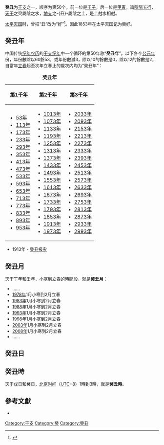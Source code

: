 {{Ganzhi-1}}

'''癸丑'''为[[干支|干支]]之一，顺序为第50个。前一位是[[壬子|壬子]]，后一位是[[甲寅|甲寅]]。論[[陰陽|陰陽]][[五行|五行]]，[[天干|天干]]之癸屬陰之水，[[地支|地支]]之-{丑}-屬陰之土，是土尅水相尅。

[[太平天国|太平天国]]时，曾把“丑”改为“好”<ref name="李崇智">{{Cite book zh | author = 李崇智 | title = 中国历代年号考 | format =| url =| date = 2004年12月 | publisher = 中华书局 | location = 北京 | id=ISBN 978-7-101-02512-5 | accessdate =|pages=233}}</ref>。因此1853年在太平天国记为癸好。

==癸丑年==
中国传统[[纪年|纪年]][[农历|农历]]的[[干支纪年|干支纪年]]中一个循环的第50年称“'''癸丑年'''”。以下各个[[公元|公元]][[年|年]]份，年份數除以60餘53，或年份數減3，除以10的餘數是0，除以12的餘數是2，自當年[[立春|立春]]起至次年立春止的歲次内均为“癸丑年”：

{| class="wikitable"
|+'''癸丑年'''
|-
![[第1千年|第1千年]]!![[第2千年|第2千年]]!![[第3千年|第3千年]]
|-
|
*[[53年|53年]]
*[[113年|113年]]
*[[173年|173年]]
*[[233年|233年]]
*[[293年|293年]]
*[[353年|353年]]
*[[413年|413年]]
*[[473年|473年]]
*[[533年|533年]]
*[[593年|593年]]
*[[653年|653年]]
*[[713年|713年]]
*[[773年|773年]]
*[[833年|833年]]
*[[893年|893年]]
*[[953年|953年]]
|
*[[1013年|1013年]]
*[[1073年|1073年]]
*[[1133年|1133年]]
*[[1193年|1193年]]
*[[1253年|1253年]]
*[[1313年|1313年]]
*[[1373年|1373年]]
*[[1433年|1433年]]
*[[1493年|1493年]]
*[[1553年|1553年]]
*[[1613年|1613年]]
*[[1673年|1673年]]
*[[1733年|1733年]]
*[[1793年|1793年]]
*[[1853年|1853年]]
*[[1913年|1913年]]
*[[1973年|1973年]]
|
*[[2033年|2033年]]
*[[2093年|2093年]]
*[[2153年|2153年]]
*[[2213年|2213年]]
*[[2273年|2273年]]
*[[2333年|2333年]]
*[[2393年|2393年]]
*[[2453年|2453年]]
*[[2513年|2513年]]
*[[2573年|2573年]]
*[[2633年|2633年]]
*[[2693年|2693年]]
*[[2753年|2753年]]
*[[2813年|2813年]]
*[[2873年|2873年]]
*[[2933年|2933年]]
*[[2993年|2993年]]
|}
*1913年 - [[癸丑报灾|癸丑报灾]]

==癸丑月==
天干丁年和壬年，[[小寒|小寒]]到[[立春|立春]]的時間段，就是'''癸丑月'''：

*……
*[[1978年|1978年]]1月小寒到2月立春
*[[1983年|1983年]]1月小寒到2月立春
*[[1988年|1988年]]1月小寒到2月立春
*[[1993年|1993年]]1月小寒到2月立春
*[[1998年|1998年]]1月小寒到2月立春
*[[2003年|2003年]]1月小寒到2月立春
*[[2008年|2008年]]1月小寒到2月立春
*……

==癸丑日==
{{平年干支紀日	
|J101=	65年、145年、225年、305年、385年、465年、545年、625年、705年、785年、865年、945年、1025年、1105年、1185年、1265年、1345年、1425年、1505年、1585年、……
|J102=	42年、122年、202年、282年、362年、442年、522年、602年、682年、762年、842年、922年、1002年、1082年、1162年、1242年、1322年、1402年、1482年、1562年、……
|J103=	19年、99年、179年、259年、339年、419年、499年、579年、659年、739年、819年、899年、979年、1059年、1139年、1219年、1299年、1379年、1459年、1539年、1619年、……
|J104=	53年、133年、213年、293年、373年、453年、533年、613年、693年、773年、853年、933年、1013年、1093年、1173年、1253年、1333年、1413年、1493年、1573年、……
|J105=	30年、110年、190年、270年、350年、430年、510年、590年、670年、750年、830年、910年、990年、1070年、1150年、1230年、1310年、1390年、1470年、1550年、……
|J106=	7年、87年、167年、247年、327年、407年、487年、567年、647年、727年、807年、887年、967年、1047年、1127年、1207年、1287年、1367年、1447年、1527年、1607年、……
|J107=	41年、121年、201年、281年、361年、441年、521年、601年、681年、761年、841年、921年、1001年、1081年、1161年、1241年、1321年、1401年、1481年、1561年、……
|J108=	18年、98年、178年、258年、338年、418年、498年、578年、658年、738年、818年、898年、978年、1058年、1138年、1218年、1298年、1378年、1458年、1538年、1618年、……
|J109=	75年、155年、235年、315年、395年、475年、555年、635年、715年、795年、875年、955年、1035年、1115年、1195年、1275年、1355年、1435年、1515年、1595年、……
|J110=	29年、109年、189年、269年、349年、429年、509年、589年、669年、749年、829年、909年、989年、1069年、1149年、1229年、1309年、1389年、1469年、1549年、……
|J111=	6年、86年、166年、246年、326年、406年、486年、566年、646年、726年、806年、886年、966年、1046年、1126年、1206年、1286年、1366年、1446年、1526年、1606年、……
|J112=	63年、143年、223年、303年、383年、463年、543年、623年、703年、783年、863年、943年、1023年、1103年、1183年、1263年、1343年、1423年、1503年、1583年、……
|J113=	17年、97年、177年、257年、337年、417年、497年、577年、657年、737年、817年、897年、977年、1057年、1137年、1217年、1297年、1377年、1457年、1537年、1617年、……
|J114=	74年、154年、234年、314年、394年、474年、554年、634年、714年、794年、874年、954年、1034年、1114年、1194年、1274年、1354年、1434年、1514年、1594年、……
|J115=	51年、131年、211年、291年、371年、451年、531年、611年、691年、771年、851年、931年、1011年、1091年、1171年、1251年、1331年、1411年、1491年、1571年、……
|J116=	5年、85年、165年、245年、325年、405年、485年、565年、645年、725年、805年、885年、965年、1045年、1125年、1205年、1285年、1365年、1445年、1525年、1605年、……
|J117=	62年、142年、222年、302年、382年、462年、542年、622年、702年、782年、862年、942年、1022年、1102年、1182年、1262年、1342年、1422年、1502年、1582年、……
|J118=	39年、119年、199年、279年、359年、439年、519年、599年、679年、759年、839年、919年、999年、1079年、1159年、1239年、1319年、1399年、1479年、1559年、……
|J119=	73年、153年、233年、313年、393年、473年、553年、633年、713年、793年、873年、953年、1033年、1113年、1193年、1273年、1353年、1433年、1513年、1593年、……
|J120=	50年、130年、210年、290年、370年、450年、530年、610年、690年、770年、850年、930年、1010年、1090年、1170年、1250年、1330年、1410年、1490年、1570年、……
|J121=	27年、107年、187年、267年、347年、427年、507年、587年、667年、747年、827年、907年、987年、1067年、1147年、1227年、1307年、1387年、1467年、1547年、……
|J122=	61年、141年、221年、301年、381年、461年、541年、621年、701年、781年、861年、941年、1021年、1101年、1181年、1261年、1341年、1421年、1501年、1581年、……
|J123=	38年、118年、198年、278年、358年、438年、518年、598年、678年、758年、838年、918年、998年、1078年、1158年、1238年、1318年、1398年、1478年、1558年、……
|J124=	15年、95年、175年、255年、335年、415年、495年、575年、655年、735年、815年、895年、975年、1055年、1135年、1215年、1295年、1375年、1455年、1535年、1615年、……
|J125=	49年、129年、209年、289年、369年、449年、529年、609年、689年、769年、849年、929年、1009年、1089年、1169年、1249年、1329年、1409年、1489年、1569年、……
|J126=	26年、106年、186年、266年、346年、426年、506年、586年、666年、746年、826年、906年、986年、1066年、1146年、1226年、1306年、1386年、1466年、1546年、……
|J127=	83年、163年、243年、323年、403年、483年、563年、643年、723年、803年、883年、963年、1043年、1123年、1203年、1283年、1363年、1443年、1523年、1603年、……
|J128=	37年、117年、197年、277年、357年、437年、517年、597年、677年、757年、837年、917年、997年、1077年、1157年、1237年、1317年、1397年、1477年、1557年、……
|J129=	14年、94年、174年、254年、334年、414年、494年、574年、654年、734年、814年、894年、974年、1054年、1134年、1214年、1294年、1374年、1454年、1534年、1614年、……
|J130=	71年、151年、231年、311年、391年、471年、551年、631年、711年、791年、871年、951年、1031年、1111年、1191年、1271年、1351年、1431年、1511年、1591年、……
|J131=	25年、105年、185年、265年、345年、425年、505年、585年、665年、745年、825年、905年、985年、1065年、1145年、1225年、1305年、1385年、1465年、1545年、……
|J201=	82年、162年、242年、322年、402年、482年、562年、642年、722年、802年、882年、962年、1042年、1122年、1202年、1282年、1362年、1442年、1522年、1602年、……
|J202=	59年、139年、219年、299年、379年、459年、539年、619年、699年、779年、859年、939年、1019年、1099年、1179年、1259年、1339年、1419年、1499年、1579年、……
|J203=	13年、93年、173年、253年、333年、413年、493年、573年、653年、733年、813年、893年、973年、1053年、1133年、1213年、1293年、1373年、1453年、1533年、1613年、……
|J204=	70年、150年、230年、310年、390年、470年、550年、630年、710年、790年、870年、950年、1030年、1110年、1190年、1270年、1350年、1430年、1510年、1590年、……
|J205=	47年、127年、207年、287年、367年、447年、527年、607年、687年、767年、847年、927年、1007年、1087年、1167年、1247年、1327年、1407年、1487年、1567年、……
|J206=	81年、161年、241年、321年、401年、481年、561年、641年、721年、801年、881年、961年、1041年、1121年、1201年、1281年、1361年、1441年、1521年、1601年、……
|J207=	58年、138年、218年、298年、378年、458年、538年、618年、698年、778年、858年、938年、1018年、1098年、1178年、1258年、1338年、1418年、1498年、1578年、……
|J208=	35年、115年、195年、275年、355年、435年、515年、595年、675年、755年、835年、915年、995年、1075年、1155年、1235年、1315年、1395年、1475年、1555年、……
|J209=	69年、149年、229年、309年、389年、469年、549年、629年、709年、789年、869年、949年、1029年、1109年、1189年、1269年、1349年、1429年、1509年、1589年、……
|J210=	46年、126年、206年、286年、366年、446年、526年、606年、686年、766年、846年、926年、1006年、1086年、1166年、1246年、1326年、1406年、1486年、1566年、……
|J211=	23年、103年、183年、263年、343年、423年、503年、583年、663年、743年、823年、903年、983年、1063年、1143年、1223年、1303年、1383年、1463年、1543年、1623年、……
|J212=	57年、137年、217年、297年、377年、457年、537年、617年、697年、777年、857年、937年、1017年、1097年、1177年、1257年、1337年、1417年、1497年、1577年、……
|J213=	34年、114年、194年、274年、354年、434年、514年、594年、674年、754年、834年、914年、994年、1074年、1154年、1234年、1314年、1394年、1474年、1554年、……
|J214=	11年、91年、171年、251年、331年、411年、491年、571年、651年、731年、811年、891年、971年、1051年、1131年、1211年、1291年、1371年、1451年、1531年、1611年、……
|J215=	45年、125年、205年、285年、365年、445年、525年、605年、685年、765年、845年、925年、1005年、1085年、1165年、1245年、1325年、1405年、1485年、1565年、……
|J216=	22年、102年、182年、262年、342年、422年、502年、582年、662年、742年、822年、902年、982年、1062年、1142年、1222年、1302年、1382年、1462年、1542年、1622年、……
|J217=	79年、159年、239年、319年、399年、479年、559年、639年、719年、799年、879年、959年、1039年、1119年、1199年、1279年、1359年、1439年、1519年、1599年、……
|J218=	33年、113年、193年、273年、353年、433年、513年、593年、673年、753年、833年、913年、993年、1073年、1153年、1233年、1313年、1393年、1473年、1553年、……
|J219=	10年、90年、170年、250年、330年、410年、490年、570年、650年、730年、810年、890年、970年、1050年、1130年、1210年、1290年、1370年、1450年、1530年、1610年、……
|J220=	67年、147年、227年、307年、387年、467年、547年、627年、707年、787年、867年、947年、1027年、1107年、1187年、1267年、1347年、1427年、1507年、1587年、……
|J221=	21年、101年、181年、261年、341年、421年、501年、581年、661年、741年、821年、901年、981年、1061年、1141年、1221年、1301年、1381年、1461年、1541年、1621年、……
|J222=	78年、158年、238年、318年、398年、478年、558年、638年、718年、798年、878年、958年、1038年、1118年、1198年、1278年、1358年、1438年、1518年、1598年、……
|J223=	55年、135年、215年、295年、375年、455年、535年、615年、695年、775年、855年、935年、1015年、1095年、1175年、1255年、1335年、1415年、1495年、1575年、……
|J224=	9年、89年、169年、249年、329年、409年、489年、569年、649年、729年、809年、889年、969年、1049年、1129年、1209年、1289年、1369年、1449年、1529年、1609年、……
|J225=	66年、146年、226年、306年、386年、466年、546年、626年、706年、786年、866年、946年、1026年、1106年、1186年、1266年、1346年、1426年、1506年、1586年、……
|J226=	43年、123年、203年、283年、363年、443年、523年、603年、683年、763年、843年、923年、1003年、1083年、1163年、1243年、1323年、1403年、1483年、1563年、……
|J227=	77年、157年、237年、317年、397年、477年、557年、637年、717年、797年、877年、957年、1037年、1117年、1197年、1277年、1357年、1437年、1517年、1597年、……
|J228=	54年、134年、214年、294年、374年、454年、534年、614年、694年、774年、854年、934年、1014年、1094年、1174年、1254年、1334年、1414年、1494年、1574年、……
|J301=	31年、111年、191年、271年、351年、431年、511年、591年、671年、751年、831年、911年、991年、1071年、1151年、1231年、1311年、1391年、1471年、1551年、……
|G101=	1587年、1667年、1770年、1873年、1919年、1999年、2079年
|G102=	1621年、1747年、1850年、1953年、2033年
|G103=	1598年、1678年、1701年、1781年、1827年、1930年、2010年、2090年
|G104=	1655年、1758年、1861年、1907年、1987年、2067年
|G105=	1609年、1689年、1735年、1838年、1941年、2021年
|G106=	1586年、1666年、1769年、1815年、1895年、1918年、1998年、2078年
|G107=	1643年、1746年、1849年、1975年、2055年
|G108=	1597年、1677年、1700年、1723年、1826年、1929年、2009年、2089年
|G109=	1654年、1757年、1803年、1883年、1906年、1986年、2066年
|G110=	1631年、1734年、1837年、1963年、2043年
|G111=	1585年、1665年、1711年、1791年、1814年、1894年、1917年、1997年、2077年、2100年
|G112=	1642年、1745年、1871年、1974年、2054年
|G113=	1619年、1699年、1722年、1825年、1951年、2031年
|G114=	1653年、1779年、1802年、1882年、1905年、1985年、2065年
|G115=	1630年、1733年、1859年、1962年、2042年
|G116=	1607年、1687年、1710年、1790年、1813年、1893年、1939年、2019年、2099年
|G117=	1641年、1767年、1870年、1973年、2053年
|G118=	1618年、1698年、1721年、1847年、1950年、2030年
|G119=	1595年、1675年、1778年、1801年、1881年、1927年、2007年、2087年
|G120=	1629年、1755年、1858年、1961年、2041年
|G121=	1606年、1686年、1709年、1789年、1835年、1938年、2018年、2098年
|G122=	1583年、1663年、1766年、1869年、1915年、1995年、2075年
|G123=	1617年、1697年、1743年、1846年、1949年、2029年
|G124=	1594年、1674年、1777年、1800年、1823年、1926年、2006年、2086年
|G125=	1651年、1754年、1857年、1903年、1983年、2063年
|G126=	1605年、1685年、1731年、1834年、1937年、2017年、2097年
|G127=	1582年、1662年、1765年、1811年、1891年、1914年、1994年、2074年
|G128=	1639年、1742年、1845年、1971年、2051年
|G129=	1593年、1673年、1719年、1799年、1822年、1925年、2005年、2085年
|G130=	1650年、1753年、1879年、1902年、1982年、2062年
|G131=	1627年、1730年、1833年、1959年、2039年
|G201=	1661年、1707年、1787年、1810年、1890年、1913年、1993年、2073年
|G202=	1638年、1741年、1867年、1970年、2050年
|G203=	1615年、1695年、1718年、1798年、1821年、1947年、2027年
|G204=	1649年、1775年、1878年、1901年、1981年、2061年
|G205=	1626年、1729年、1855年、1958年、2038年
|G206=	1603年、1683年、1706年、1786年、1809年、1889年、1935年、2015年、2095年
|G207=	1637年、1763年、1866年、1969年、2049年
|G208=	1614年、1694年、1717年、1797年、1843年、1946年、2026年
|G209=	1591年、1671年、1774年、1877年、1900年、1923年、2003年、2083年
|G210=	1625年、1751年、1854年、1957年、2037年
|G211=	1602年、1682年、1705年、1785年、1831年、1934年、2014年、2094年
|G212=	1659年、1762年、1865年、1911年、1991年、2071年
|G213=	1613年、1693年、1739年、1842年、1945年、2025年
|G214=	1590年、1670年、1773年、1819年、1899年、1922年、2002年、2082年
|G215=	1647年、1750年、1853年、1979年、2059年
|G216=	1601年、1681年、1727年、1830年、1933年、2013年、2093年
|G217=	1658年、1761年、1807年、1887年、1910年、1990年、2070年
|G218=	1635年、1738年、1841年、1967年、2047年
|G219=	1589年、1669年、1715年、1795年、1818年、1898年、1921年、2001年、2081年
|G220=	1646年、1749年、1875年、1978年、2058年
|G221=	1623年、1726年、1829年、1955年、2035年
|G222=	1657年、1703年、1783年、1806年、1886年、1909年、1989年、2069年
|G223=	1634年、1737年、1863年、1966年、2046年
|G224=	1611年、1691年、1714年、1794年、1817年、1897年、1943年、2023年
|G225=	1645年、1771年、1874年、1977年、2057年
|G226=	1622年、1725年、1851年、1954年、2034年
|G227=	1599年、1679年、1702年、1782年、1805年、1885年、1931年、2011年、2091年
|G228=	1633年、1759年、1862年、1965年、2045年
|G301=	1610年、1690年、1713年、1793年、1839年、1942年、2022年
}}	
	
{{閏年干支紀日	
|J101=	8年、88年、168年、248年、328年、408年、488年、568年、648年、728年、808年、888年、968年、1048年、1128年、1208年、1288年、1368年、1448年、1528年、……
|J102=	無
|J103=	無
|J104=	76年、156年、236年、316年、396年、476年、556年、636年、716年、796年、876年、956年、1036年、1116年、1196年、1276年、1356年、1436年、1516年、1596年、……
|J105=	無
|J106=	無
|J107=	64年、144年、224年、304年、384年、464年、544年、624年、704年、784年、864年、944年、1024年、1104年、1184年、1264年、1344年、1424年、1504年、1584年、……
|J108=	無
|J109=	無
|J110=	52年、132年、212年、292年、372年、452年、532年、612年、692年、772年、852年、932年、1012年、1092年、1172年、1252年、1332年、1412年、1492年、1572年、……
|J111=	無
|J112=	無
|J113=	40年、120年、200年、280年、360年、440年、520年、600年、680年、760年、840年、920年、1000年、1080年、1160年、1240年、1320年、1400年、1480年、1560年、……
|J114=	無
|J115=	無
|J116=	28年、108年、188年、268年、348年、428年、508年、588年、668年、748年、828年、908年、988年、1068年、1148年、1228年、1308年、1388年、1468年、1548年、……
|J117=	無
|J118=	無
|J119=	16年、96年、176年、256年、336年、416年、496年、576年、656年、736年、816年、896年、976年、1056年、1136年、1216年、1296年、1376年、1456年、1536年、……
|J120=	無
|J121=	無
|J122=	84年、164年、244年、324年、404年、484年、564年、644年、724年、804年、884年、964年、1044年、1124年、1204年、1284年、1364年、1444年、1524年、1604年、……
|J123=	無
|J124=	無
|J125=	72年、152年、232年、312年、392年、472年、552年、632年、712年、792年、872年、952年、1032年、1112年、1192年、1272年、1352年、1432年、1512年、1592年、……
|J126=	無
|J127=	無
|J128=	60年、140年、220年、300年、380年、460年、540年、620年、700年、780年、860年、940年、1020年、1100年、1180年、1260年、1340年、1420年、1500年、1580年、……
|J129=	無
|J130=	無
|J131=	48年、128年、208年、288年、368年、448年、528年、608年、688年、768年、848年、928年、1008年、1088年、1168年、1248年、1328年、1408年、1488年、1568年、……
|J201=	無
|J202=	無
|J203=	36年、116年、196年、276年、356年、436年、516年、596年、676年、756年、836年、916年、996年、1076年、1156年、1236年、1316年、1396年、1476年、1556年、……
|J204=	無
|J205=	無
|J206=	24年、104年、184年、264年、344年、424年、504年、584年、664年、744年、824年、904年、984年、1064年、1144年、1224年、1304年、1384年、1464年、1544年、……
|J207=	無
|J208=	無
|J209=	12年、92年、172年、252年、332年、412年、492年、572年、652年、732年、812年、892年、972年、1052年、1132年、1212年、1292年、1372年、1452年、1532年、……
|J210=	無
|J211=	無
|J212=	80年、160年、240年、320年、400年、480年、560年、640年、720年、800年、880年、960年、1040年、1120年、1200年、1280年、1360年、1440年、1520年、1600年、……
|J213=	無
|J214=	無
|J215=	68年、148年、228年、308年、388年、468年、548年、628年、708年、788年、868年、948年、1028年、1108年、1188年、1268年、1348年、1428年、1508年、1588年、……
|J216=	無
|J217=	無
|J218=	56年、136年、216年、296年、376年、456年、536年、616年、696年、776年、856年、936年、1016年、1096年、1176年、1256年、1336年、1416年、1496年、1576年、……
|J219=	無
|J220=	無
|J221=	44年、124年、204年、284年、364年、444年、524年、604年、684年、764年、844年、924年、1004年、1084年、1164年、1244年、1324年、1404年、1484年、1564年、……
|J222=	無
|J223=	無
|J224=	32年、112年、192年、272年、352年、432年、512年、592年、672年、752年、832年、912年、992年、1072年、1152年、1232年、1312年、1392年、1472年、1552年、……
|J225=	無
|J226=	無
|J227=	20年、100年、180年、260年、340年、420年、500年、580年、660年、740年、820年、900年、980年、1060年、1140年、1220年、1300年、1380年、1460年、1540年、……
|J228=	無
|J229=	無
|G101=	1816年、1896年
|G102=	1644年、1976年、2056年
|G103=	1724年
|G104=	1804年、1884年、2064年
|G105=	1632年、1964年、2044年
|G106=	1712年、1792年
|G107=	1872年
|G108=	1620年、1952年、2032年
|G109=	1780年
|G110=	1860年
|G111=	1608年、1688年、1940年、2020年
|G112=	1768年
|G113=	1848年
|G114=	1596年、1676年、1928年、2008年、2088年
|G115=	1756年
|G116=	1836年
|G117=	1584年、1664年、1916年、1996年、2076年
|G118=	1744年
|G119=	1824年
|G120=	1652年、1904年、1984年、2064年
|G121=	1732年
|G122=	1812年、1892年、2072年
|G123=	1640年、1972年、2052年
|G124=	1720年
|G125=	1880年
|G126=	1628年、1960年、2040年
|G127=	1708年、1788年
|G128=	1868年
|G129=	1616年、1696年、1948年、2028年
|G130=	1776年
|G131=	1856年
|G201=	1604年、1684年、1936年、2016年、2096年
|G202=	1764年
|G203=	1844年
|G204=	1592年、1672年、1924年、2004年、2084年
|G205=	1752年
|G206=	1832年
|G207=	1660年、1912年、1992年、2072年
|G208=	1740年
|G209=	1820年
|G210=	1648年、1980年、2060年
|G211=	1728年
|G212=	1808年、1888年、2068年
|G213=	1636年、1968年、2048年
|G214=	1716年、1796年
|G215=	1876年
|G216=	1624年、1956年、2036年
|G217=	1704年、1784年
|G218=	1864年
|G219=	1612年、1692年、1944年、2024年
|G220=	1772年
|G221=	1852年
|G222=	1600年、1680年、1932年、2012年、2092年
|G223=	1760年
|G224=	1840年
|G225=	1588年、1668年、1920年、2000年、2080年
|G226=	1748年
|G227=	1828年
|G228=	1656年、1908年、1988年、2068年
|G229=	1736年
}}

==癸丑時==
天干戊日和癸日，[[北京时间|北京时间]]（[[协调世界时|UTC]]+8）1時到3時，就是'''癸丑時'''。

==參考文獻==
<div class="references-small">
<references />
</div>
*{{中西曆轉換}}

[[Category:干支|Category:干支]]
[[Category:癸|Category:癸]]
[[Category:癸丑|Category:癸丑]]